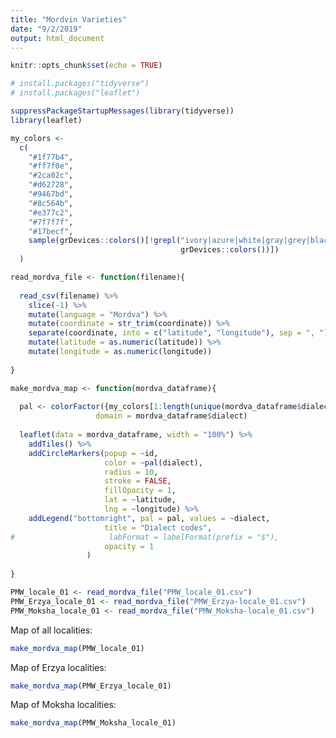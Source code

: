 ```yaml
---
title: "Mordvin Varieties"
date: "9/2/2019"
output: html_document
---
```


```r
knitr::opts_chunk$set(echo = TRUE)
```

```r
# install.packages("tidyverse")
# install.packages("leaflet")

suppressPackageStartupMessages(library(tidyverse))
library(leaflet)
```


```r

my_colors <-
  c(
    "#1f77b4",
    "#ff7f0e",
    "#2ca02c",
    "#d62728",
    "#9467bd",
    "#8c564b",
    "#e377c2",
    "#7f7f7f",
    "#17becf",
    sample(grDevices::colors()[!grepl("ivory|azure|white|gray|grey|black|pink|1",
                                      grDevices::colors())])
  )

```

```r
read_mordva_file <- function(filename){
  
  read_csv(filename) %>% 
    slice(-1) %>%
    mutate(language = "Mordva") %>%
    mutate(coordinate = str_trim(coordinate)) %>%
    separate(coordinate, into = c("latitude", "longitude"), sep = ", ") %>%
    mutate(latitude = as.numeric(latitude)) %>%
    mutate(longitude = as.numeric(longitude))
  
}

make_mordva_map <- function(mordva_dataframe){
  
  pal <- colorFactor({my_colors[1:length(unique(mordva_dataframe$dialect))]},
                   domain = mordva_dataframe$dialect)
  
  leaflet(data = mordva_dataframe, width = "100%") %>%
    addTiles() %>%
    addCircleMarkers(popup = ~id,
                     color = ~pal(dialect),
                     radius = 10,
                     stroke = FALSE, 
                     fillOpacity = 1,
                     lat = ~latitude,
                     lng = ~longitude) %>%
    addLegend("bottomright", pal = pal, values = ~dialect,
                     title = "Dialect codes",
#                     labFormat = labelFormat(prefix = "$"),
                     opacity = 1
                 )
  
}

PMW_locale_01 <- read_mordva_file("PMW_locale_01.csv")
PMW_Erzya_locale_01 <- read_mordva_file("PMW_Erzya-locale_01.csv")
PMW_Moksha_locale_01 <- read_mordva_file("PMW_Moksha-locale_01.csv")
```

Map of all localities:

```r
make_mordva_map(PMW_locale_01)
```

Map of Erzya localities:

```r
make_mordva_map(PMW_Erzya_locale_01)
```

Map of Moksha localities:

```r
make_mordva_map(PMW_Moksha_locale_01)
```

